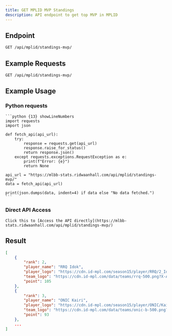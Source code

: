 ```yaml
---
title: GET MPLID MVP Standings
description: API endpoint to get top MVP in MPLID
---
```


## Endpoint

```txt
GET /api/mplid/standings-mvp/
```

## Example Requests

```txt
GET /api/mplid/standings-mvp/
```

## Example Usage

### Python requests

    ```python {13} showLineNumbers
    import requests
    import json

    def fetch_api(api_url):
        try:
            response = requests.get(api_url)
            response.raise_for_status()
            return response.json()
        except requests.exceptions.RequestException as e:
            print(f"Error: {e}")
            return None

    api_url = "https://mlbb-stats.ridwaanhall.com/api/mplid/standings-mvp/"
    data = fetch_api(api_url)

    print(json.dumps(data, indent=4) if data else "No data fetched.")
    ```

### Direct API Access

    Click this to [Access the API directly](https://mlbb-stats.ridwaanhall.com/api/mplid/standings-mvp/)

## Result

```json {3} showLineNumbers
[
    {
        "rank": 2,
        "player_name": "RRQ Idok",
        "player_logo": "https://cdn.id-mpl.com/season15/player/RRQ/2_Idok.png?X-Amz-Content-Sha256=UNSIGNED-PAYLOAD&X-Amz-Algorithm=AWS4-HMAC-SHA256&X-Amz-Credential=DO00UK9XG63MGT2KWV9H%2F20250721%2Fsgp1%2Fs3%2Faws4_request&X-Amz-Date=20250721T053616Z&X-Amz-SignedHeaders=host&X-Amz-Expires=21600&X-Amz-Signature=2d02b79ec430652a333b8ae1dc418019fdd48c12989eacd93b7ac3eb6a0deb3e",
        "team_logo": "https://cdn.id-mpl.com/data/teams/rrq-500.png?X-Amz-Content-Sha256=UNSIGNED-PAYLOAD&X-Amz-Algorithm=AWS4-HMAC-SHA256&X-Amz-Credential=DO00UK9XG63MGT2KWV9H%2F20250721%2Fsgp1%2Fs3%2Faws4_request&X-Amz-Date=20250721T032229Z&X-Amz-SignedHeaders=host&X-Amz-Expires=21600&X-Amz-Signature=4df04cb715a850e95098a157bcc5bfa90e19f994c31b0767edf4c26d6738f2b3",
        "point": 105
    },
    {
        "rank": 3,
        "player_name": "ONIC Kairi",
        "player_logo": "https://cdn.id-mpl.com/season15/player/ONIC/Kairi.png?X-Amz-Content-Sha256=UNSIGNED-PAYLOAD&X-Amz-Algorithm=AWS4-HMAC-SHA256&X-Amz-Credential=DO00UK9XG63MGT2KWV9H%2F20250721%2Fsgp1%2Fs3%2Faws4_request&X-Amz-Date=20250721T071220Z&X-Amz-SignedHeaders=host&X-Amz-Expires=21600&X-Amz-Signature=d3eadc8e46c2bdf54c4353ab16cf5005b85597c8104f3a8e76987ef6ae3798ff",
        "team_logo": "https://cdn.id-mpl.com/data/teams/onic-b-500.png?X-Amz-Content-Sha256=UNSIGNED-PAYLOAD&X-Amz-Algorithm=AWS4-HMAC-SHA256&X-Amz-Credential=DO00UK9XG63MGT2KWV9H%2F20250721%2Fsgp1%2Fs3%2Faws4_request&X-Amz-Date=20250721T071220Z&X-Amz-SignedHeaders=host&X-Amz-Expires=21600&X-Amz-Signature=103b17a1933b81bab0ec61867f0c45b792ecaa55833fe16302b66ca1e5234dd7",
        "point": 93
    },
    ...
]
```